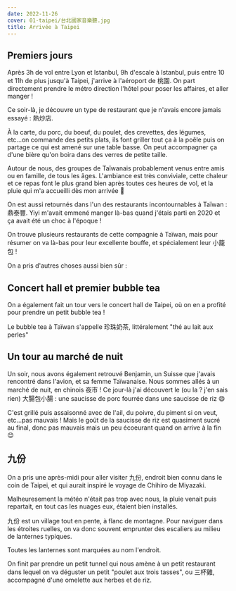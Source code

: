 ```yaml
---
date: 2022-11-26
cover: 01-taipei/台北國家音樂聽.jpg
title: Arrivée à Taipei
---
```


## Premiers jours

Après 3h de vol entre Lyon et Istanbul, 9h d'escale à Istanbul, puis entre 10 et 11h de plus jusqu'à Taipei, j'arrive à l'aéroport de <Zh displayPinyin>桃園</Zh>. On part directement prendre le métro direction l'hôtel pour poser les affaires, et aller manger !

<PostImage
  src="/images/01-taipei/taoyuan_metro.jpg"
  alt="Taoyuan métro"
  width="1080"
  height="310"
/>

Ce soir-là, je découvre un type de restaurant que je n'avais encore jamais essayé : <Zh displayPinyin>熱炒店</Zh>.

<PostImage
  src="/images/01-taipei/taipei_熱炒店.jpg"
  alt="Taipei 熱炒店"
  width="1080"
  height="310"
  label="熱炒店 à Taipei"
/>

À la carte, du porc, du boeuf, du poulet, des crevettes, des légumes, etc...on commande des petits plats, ils font griller tout ça à la poêle puis on partage ce qui est amené sur une table basse. On peut accompagner ça d'une bière qu'on boira dans des verres de petite taille.

Autour de nous, des groupes de Taïwanais probablement venus entre amis ou en famille, de tous les âges. L'ambiance est très conviviale, cette chaleur et ce repas font le plus grand bien après toutes ces heures de vol, et la pluie qui m'a accueilli dès mon arrivée 🫠

<PostImage
  src="/images/01-taipei/taipei_circulation_pluie.jpg"
  alt="La pluie à Taipei, youpi ^^"
  width="1080"
  height="600"
  label="Le petit accueil pluvieux qui fait plaisir ^^"
/>

On est aussi retournés dans l'un des restaurants incontournables à Taïwan : <Zh displayPinyin>鼎泰豐</Zh>. Yiyi m'avait emmené manger là-bas quand j'étais parti en 2020 et ça avait été un choc à l'époque !

On trouve plusieurs restaurants de cette compagnie à Taïwan, mais pour résumer on va là-bas pour leur excellente bouffe, et spécialement leur <Zh displayPinyin>小籠包</Zh> !

<PostImage
  src="/images/01-taipei/小籠包_1.jpg"
  alt="小籠包 viande"
  width="1080"
  height="600"
  label="Au porc, délicieux !"
/>
<PostImage
  src="/images/01-taipei/小籠包_2.jpg"
  alt="小籠包 crevettes"
  width="1080"
  height="600"
  label="Et aux crevettes aussi !"
/>

On a pris d'autres choses aussi bien sûr :

<PostImage
  src="/images/01-taipei/dintaifung_table.jpg"
  alt="鼎泰豐"
  width="1080"
  height="600"
/>
<PostImage
  src="/images/01-taipei/豬肉_蝦子.jpg"
  alt="鼎泰豐"
  width="1080"
  height="600"
  label="Steak de porc, riz frit, et crevettes grillées 😋"
/>

## Concert hall et premier bubble tea

On a également fait un tour vers le concert hall de Taipei, où on en a profité pour prendre un petit bubble tea !

<PostImage
  src="/images/01-taipei/台北國家音樂聽.jpg"
  alt="台北國家音樂聽"
  width="1080"
  height="600"
  label="Le concert hall à Taipei"
/>

Le bubble tea à Taïwan s'appelle <Zh displayPinyin>珍珠奶茶</Zh>, littéralement "thé au lait aux perles"

<PostImage
  src="/images/01-taipei/bubble_tea.jpg"
  alt="台北國家音樂聽"
  width="350"
  height="600"
  label="Premier bubble tea au concert hall ! Très bon 😊"
/>

## Un tour au marché de nuit

Un soir, nous avons également retrouvé Benjamin, un Suisse que j'avais rencontré dans l'avion, et sa femme Taïwanaise. Nous sommes allés à un marché de nuit, en chinois <Zh displayPinyin>夜市</Zh> ! Ce jour-là j'ai découvert le (ou la ? j'en sais rien) <Zh displayPinyin>大腸包小腸</Zh> : une saucisse de porc fourrée dans une saucisse de riz 😄

<PostImage
  src="/images/01-taipei/night_market_saucisse.jpg"
  alt="鼎泰豐"
  width="350"
  height="600"
  label="大腸包小腸"
/>

C'est grillé puis assaisonné avec de l'ail, du poivre, du piment si on veut, etc...pas mauvais ! Mais le goût de la saucisse de riz est quasiment sucré au final, donc pas mauvais mais un peu écoeurant quand on arrive à la fin 😊

## <Zh title displayPinyin>九份</Zh>

On a pris une après-midi pour aller visiter <Zh displayPinyin>九份</Zh>, endroit bien connu dans le coin de Taipei, et qui aurait inspiré le voyage de Chihiro de Miyazaki.

Malheuresement la météo n'était pas trop avec nous, la pluie venait puis repartait, en tout cas les nuages eux, étaient bien installés.

<PostImage
  src="/images/01-taipei/jiufen_large_1.JPG"
  alt="九份"
  width="1080"
  height="600"
  label="La météo pas top à 九份, mais l'endroit reste magnifique"
/>

<Zh>九份</Zh> est un village tout en pente, à flanc de montagne. Pour naviguer dans
les étroites ruelles, on va donc souvent emprunter des escaliers au milieu de lanternes
typiques.

<PostImage
  src="/images/01-taipei/jiufen_streets_1.jpg"
  alt="Les rues à 九份"
  width="1080"
  height="600"
/>

<PostImage
  src="/images/01-taipei/jiufen_streets_2.jpg"
  alt="Les rues à 九份"
  width="350"
  height="600"
  label="Ruelles étroites et escaliers parfois un peu raides !"
/>

Toutes les lanternes sont marquées au nom l'endroit.

<PostImage
  src="/images/01-taipei/jiufen_lantern.jpg"
  alt="Lanterne 九份"
  width="350"
  height="600"
  label="C'est beau les caractères chinois !"
/>

On finit par prendre un petit tunnel qui nous amène à un petit restaurant dans lequel on va déguster un petit "poulet aux trois tasses", ou <Zh displayPinyin>三杯雞</Zh>, accompagné d'une omelette aux herbes et de riz.

<PostImage
  src="/images/01-taipei/jiufen_tunnel.jpg"
  alt="Tunnel 九份"
  width="350"
  height="600"
  label="Hop hop hop, attention la tête !"
/>

<PostImage
  src="/images/01-taipei/jiufen_三杯雞.jpg"
  alt="九份三杯雞"
  width="1080"
  height="600"
  label="Le poulet aux trois tasses, ou 三杯雞. En vrai celui-là était pas ouf 😄"
/>
